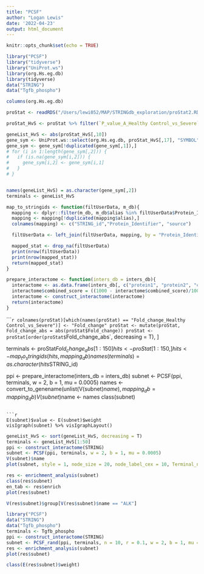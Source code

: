 ```yaml
---
title: "PCSF"
author: "Logan Lewis"
date: '2022-04-23'
output: html_document
---
```


```r
knitr::opts_chunk$set(echo = TRUE)
```

```r
library("PCSF")
library("tidyverse")
library("UniProt.ws")
library(org.Hs.eg.db)
library(tidyverse)
data("STRING")
data("Tgfb_phospho")
```

```r
columns(org.Hs.eg.db)
```

```r
proStat <- readRDS("/Users/lewi052/MAP/STRINGdb_exploration/proStat2.RDS")
```

```r
proStat_HvS <- proStat %>% filter(`P_value_A_Healthy Control_vs_Severe`<0.05) %>% filter(`Flag_A_Healthy Control_vs_Severe` != 0)

geneList_HvS <- abs(proStat_HvS[,10])
gene_sym <- UniProt.ws::select(org.Hs.eg.db, proStat_HvS[,17], "SYMBOL","UNIPROT")
gene_sym <- gene_sym[!duplicated(gene_sym[,1]),]
# for (i in 1:length(gene_sym[,2])) {
#   if (is.na(gene_sym[i,2])) {
#     gene_sym[i,2] <- gene_sym[i,1]
#   }
# }


names(geneList_HvS) = as.character(gene_sym[,2])
terminals <- geneList_HvS
```
```r
map_to_stringids <- function(filtUserData, m_db){
  mapping <- dplyr::filter(m_db, m_db$alias %in% filtUserData$Protein_Identifier)
  mapping <- mapping[!duplicated(mapping$alias),]
  colnames(mapping) <- c("STRING_id","Protein_Identifier", "source")

  filtUserData <- left_join(filtUserData, mapping, by = "Protein_Identifier")

  mapped_stat <- drop_na(filtUserData)
  print(nrow(filtUserData))
  print(nrow(mapped_stat))
  return(mapped_stat)
}

prepare_interactome <- function(inters_db = inters_db){
  interactome <- as.data.frame(inters_db[, c("protein1", "protein2", "combined_score")])
  interactome$combined_score = ((1000 - interactome$combined_score)/1000)
  interactome <- construct_interactome(interactome)
  return(interactome)
}
```


````r
colnames(proStat)[which(names(proStat) == "Fold_change_Healthy Control_vs_Severe")] <- "Fold_change"
proStat <- mutate(proStat, Fold_change_abs = abs(proStat$Fold_change))
proStat <- proStat[order(proStat$`Fold_change_abs`, decreasing = T), ]

terminals <- proStat$Fold_change_abs[1:150]
hits <- proStat[1:150, ]
hits <- map_to_stringids(hits, mapping_db)
names(terminals) = as.character(hits$STRING_id)

ppi <- prepare_interactome(inters_db = inters_db)
subnet <- PCSF(ppi, terminals, w = 2, b = 1, mu = 0.0005)
names <- convert_to_genename(unlist(V(subnet)$name), mapping_db = mapping_db)
V(subnet)$name <- names
class(subnet)
```

```r
E(subnet)$value <- E(subnet)$weight
visIgraph(subnet) %>% visIgraphLayout()
```


```r
geneList_HvS <- sort(geneList_HvS, decreasing = T)
terminals <- geneList_HvS[1:50]
ppi <- construct_interactome(STRING)
subnet <- PCSF(ppi, terminals, w = 2, b = 1, mu = 0.0005)
V(subnet)$name
plot(subnet, style = 1, node_size = 20, node_label_cex = 10, Terminal_node_color = "red")
```

```r
res <- enrichment_analysis(subnet)
class(res$subnet)
en_tab <- res$enrich
plot(res$subnet)
```

```r
V(res$subnet)$group[V(res$subnet)$name == "ALK"]
```

```r
library("PCSF")
data("STRING")
data("Tgfb_phospho")
terminals <- Tgfb_phospho
ppi <- construct_interactome(STRING)
subnet <- PCSF_rand(ppi, terminals, n = 10, r = 0.1, w = 2, b = 1, mu = 0.0005)
res <- enrichment_analysis(subnet)
plot(res$subnet)
```
```r
class(E(res$subnet)$weight)
```

